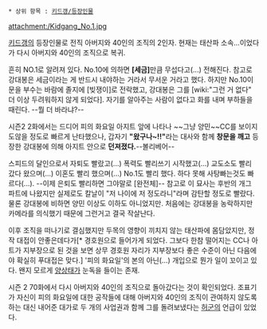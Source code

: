  * 상위 항목 : [[키드갱/등장인물]]

attachment:/Kidgang_No.1.jpg

[[키드갱]]의 등장인물로 전직 아버지와 40인의 조직의 2인자. 현재는 태산파 소속...이었다가 다시 아버지와 40인의 조직으로 복귀.

흔히 NO.1로 알려져 있다. No.10에 의하면 '''[세금]'''만큼 무섭다고(...) 전해진다. 참고로 강대봉은 세금이라는 게 반드시 내야하는 거라서 무서운 거라고 했다. 하지만 No.10이 문을 부수는 바람에 졸지에 [빚쟁이]로 전락했고, 강대봉은 그를 [wiki:"그런 거 없다" 더 이상 두려워하지 않게 되었다]. 자기를 알아주는 사람이 없다고 화를 내며 부하들을 때린다. --뭘 더 바라냐?-- 

시즌2 2화에서는 드디어 피의 화요일 아지트 앞에 나타나 ~~그냥 양민~~CC를 보이지도않을 정도로 빠르게 난타했으나, 갑자기 '''"왔구나~!!"'''라는 대사와 함께 '''창문을 깨고''' 등장한 강대봉에 의해 아지트 안으로 '''던져졌다.'''--볼리베어--

스피드의 달인으로서 자퇴도 빨랐고(...) 폭력도 빨리쓰기 시작했고(...) 교도소도 빨리 갔다 왔으며(...) 이혼도 빨리 했으며(...) No.1도 빨리 했다. 하다 못해 사탕빠는것도 빠르다(...). --이제 은퇴도 빨리하면 그야말로 [완전체]-- 참고로 이 묘사는 후반의 개그 파트에 나왔지만 실제로도 칼날이 "저 나이에 저 정도라니"라며 감탄할 정도로 빨랐다. 물론 강대봉에 비하면 양민 이상도 이하도 아니었지만. 처음에는 강대봉을 농락하지만 카메라를 의식했기 때문에 그런거고 결국 작살난다.

이후 조직을 떠나기로 결심했지만 두목의 영향이 끼치지 않는 태산파에 몸담았지만, 정작 대접이 안좋은데다가[* 경호원으로 들어가게 되었다. 그보다 한참 떨어지는 CC나 아트가 지부장으로 된 것을 보면 상무 경호원 자리가 지부장보다 좋은 수준이 아닌 다음에야 확실히 푸대접은 맞다.] '피의 화요일'의 본의 아닌(...) 개입으로 뭔가 일이 꼬이고 있다. 왠지 모르게 [[양상태]]가 눈독을 들이는 존재.

시즌 2 70화에서 다시 아버지와 40인의 조직으로 돌아갔다는 것이 확인되었다. 조표기가 자신이 피의 화요일에 대한 공작들에 대해 아버지와 40인의 조직이 관여하지 않도록 하는 대신 내어준 대가로 두 개의 사업권과 함께 그를 돌려보냈다는 [[허군]]의 언급이 있었다.
